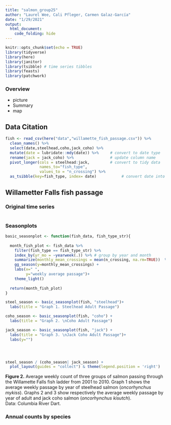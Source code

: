 ```yaml
---
title: "salmon_group25"
author: "Laurel Wee, Cali Pfleger, Carmen Galaz-García"
date: "1/29/2021"
output: 
  html_document:
    code_folding: hide
---
```


```r
knitr::opts_chunk$set(echo = TRUE)
library(tidyverse)
library(here)
library(janitor)
library(tsibble) # time series tibbles
library(feasts)
library(patchwork)
```

### Overview

- picture
- Summary
- map

## Data Citation

```r
fish <- read_csv(here("data","willamette_fish_passage.csv")) %>% 
  clean_names() %>% 
  select(date,steelhead,coho,jack_coho) %>% 
  mutate(date = lubridate::mdy(date)) %>%     # convert to date type
  rename(jack = jack_coho) %>%                # update column name
  pivot_longer(cols = steelhead:jack,         # convert to tidy data
               names_to="fish_type", 
               values_to = "n_crossing") %>% 
  as_tsibble(key=fish_type, index= date)           # convert date into tsibble
```


## Willametter Falls fish passage {.tabset}


### Original time series
```r

```

### Seasonplots
```r

basic_seasonplot <- function(fish_data, fish_type_str){
 
  month_fish_plot <- fish_data %>% 
    filter(fish_type == fish_type_str) %>%  
    index_by(yr_mo = ~yearweek(.)) %>% # group by year and month
    summarize(monthly_mean_crossings = mean(n_crossing, na.rm=TRUE))  %>% 
    gg_season(y=monthly_mean_crossings) +
    labs(x=" ",
         y="weekly average passage")+
    theme_light()
  
  return(month_fish_plot)
}

steel_season <- basic_seasonplot(fish, "steelhead")+
  labs(title = "Graph 1. Steelhead Adult Passage")

coho_season <- basic_seasonplot(fish, "coho") +
  labs(title = "Graph 2. \nCoho Adult Passage")

jack_season <- basic_seasonplot(fish, "jack") +
  labs(title = "Graph 3. \nJack Coho Adult Passage")+
  labs(y="")




steel_season / (coho_season| jack_season) +
  plot_layout(guides = "collect") & theme(legend.position = 'right')
```

**Figure 2.** 
Average weekly count of three groups of salmon passing through the Willamette Falls fish ladder from 2001 to 2010. 
Graph 1 shows the average weekly passage by year of steelhead salmon (*oncorhynchus mykiss*).
Graphs 2 and 3 show respectively the average weekly passage by year of adult and jack coho salmon (*oncorhynchus kisutch*).  
Data: Columbia River Dart.


### Annual counts by species
```r

```


